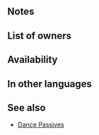 {{SkillPage Tabs}}{{Passive
|type=B
|exclusive=0
|1name=Fireflood Dance 1
|1tagid=SID_業火静水の舞い1
|1promotionRarity=5
|1promotionTier=1
|1effect=If Sing or Dance is used, grants Atk+2 and Res+3 to target.
|1cost=120
|1required=Blaze Dance 1;Torrent Dance 1
|2name=Fireflood Dance 2
|2tagid=SID_業火静水の舞い2
|2effect=If Sing or Dance is used, grants Atk+3 and Res+4 to target.
|2cost=240
|3name=
|3effect=
|3cost=
|canUseWeapon={{WeaponList|exclude=Staff}}
|canUseMove={{MoveList|all}}
|properties=random_owner
}}
==Notes==
{{Dance passive interaction}}
==List of owners==
{{Skill Hero List}}
==Availability==
{{PassiveFocusList}}
{{PassiveDistributionList}}
{{PassiveCombatManualList}}
==In other languages==
{{OtherLanguages
|japanese=業火静水の舞い
|german=Lavatanz
|spanishEU=Vapor bailarín
|spanishLA=Vapor bailarín
|french=Danse magma
|italian=Danza lava
|chineseTW=業火靜水之舞
|portuguese=Dança lava
}}
==See also==
* [[Dance Passives]]
{{Passives Navbox|B}}